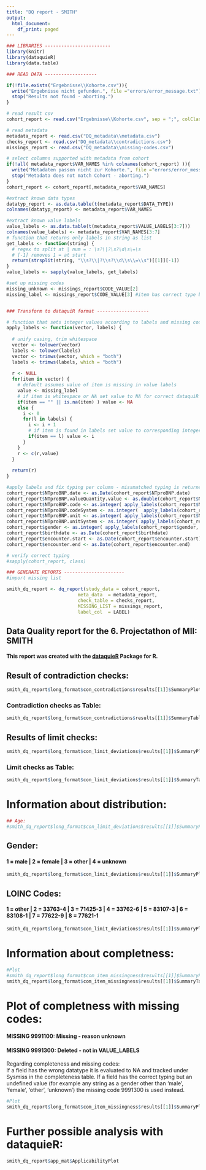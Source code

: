 ```yaml
---
title: "DQ report - SMITH"
output:
  html_document:
    df_print: paged
---
```



```r
### LIBRARIES ------------------------
library(knitr)
library(dataquieR)
library(data.table)

```

```r
### READ DATA -------------------

if(!file.exists("Ergebnisse\\Kohorte.csv")){
  write("Ergebnisse nicht gefunden.", file ="errors/error_message.txt")
  stop("Results not found - aborting.")
}

# read result csv
cohort_report <- read.csv("Ergebnisse\\Kohorte.csv", sep = ";", colClasses = "character")

# read metadata
metadata_report <- read.csv("DQ_metadata\\metadata.csv")
checks_report <- read.csv("DQ_metadata\\contradictions.csv")
missings_report <- read.csv("DQ_metadata\\missing-codes.csv")

# select columns supported with metadata from cohort
if(!all( metadata_report$VAR_NAMES %in% colnames(cohort_report) )){
  write("Metadaten passen nicht zur Kohorte.", file ="errors/error_message.txt")
  stop("Metadata does not match Cohort - aborting.")
}
cohort_report <- cohort_report[,metadata_report$VAR_NAMES]

#extract known data types
datatyp_report <- as.data.table(t(metadata_report$DATA_TYPE))
colnames(datatyp_report) <- metadata_report$VAR_NAMES

#extract known value labels
value_labels <- as.data.table(t(metadata_report$VALUE_LABELS[3:7]))
colnames(value_labels) <- metadata_report$VAR_NAMES[3:7]
# function that returns only labels in string as list
get_labels <- function(string) {
  # regex to split at | num = : \s?\|?\s?\d\s\=\s 
  # [-1] removes 1 = at start
  return(strsplit(string, "\\s?\\|?\\s?\\d\\s\\=\\s")[[1]][-1])
}
value_labels <- sapply(value_labels, get_labels)

#set up missing codes
missing_unknown <- missings_report$CODE_VALUE[2]
missing_label <- missings_report$CODE_VALUE[3] #item has correct type but is missing in value labels


### Transform to dataquiR format -------------------

# function that sets integer values according to labels and missing codes
apply_labels <- function(vector, labels) {
  
  # unify casing, trim whitespace
  vector <- tolower(vector)
  labels <- tolower(labels)
  vector <- trimws(vector, which = "both")
  labels <- trimws(labels, which = "both")
  
  r <- NULL
  for(item in vector) {
    # default assumes value of item is missing in value labels
    value <- missing_label
    # if item is whitespace or NA set value to NA for correct dataquiR missingness
    if(item == "" || is.na(item) ) value <- NA  
    else {
      i <- 0
      for(l in labels) {
        i <- i + 1
        # if item is found in labels set value to corresponding integer
        if(item == l) value <- i
      }
    }
    r <- c(r,value)
  }
  
  return(r)
}

#apply labels and fix typing per column - missmatched typing is returned as NA (NOT as missing code)
cohort_report$NTproBNP.date <- as.Date(cohort_report$NTproBNP.date)
cohort_report$NTproBNP.valueQuantity.value <- as.double(cohort_report$NTproBNP.valueQuantity.value)
cohort_report$NTproBNP.code <- as.integer( apply_labels(cohort_report$NTproBNP.code, value_labels$NTproBNP.code) )
cohort_report$NTproBNP.codeSystem <- as.integer(  apply_labels(cohort_report$NTproBNP.codeSystem, value_labels$NTproBNP.codeSystem) )
cohort_report$NTproBNP.unit <- as.integer( apply_labels(cohort_report$NTproBNP.unit, value_labels$NTproBNP.unit) )
cohort_report$NTproBNP.unitSystem <- as.integer( apply_labels(cohort_report$NTproBNP.unitSystem, value_labels$NTproBNP.unitSystem) )
cohort_report$gender <- as.integer( apply_labels(cohort_report$gender, value_labels$gender) )
cohort_report$birthdate <- as.Date(cohort_report$birthdate)
cohort_report$encounter.start <- as.Date(cohort_report$encounter.start)
cohort_report$encounter.end <- as.Date(cohort_report$encounter.end)

# verify correct typing
#sapply(cohort_report, class)

```

```r
### GENERATE REPORTS ----------------------
#import missing list

smith_dq_report <- dq_report(study_data = cohort_report,
                          meta_data  = metadata_report,
                          check_table = checks_report,
                          MISSING_LIST = missings_report,
                          label_col  = LABEL)

```

## Data Quality report for the 6. Projectathon of MII: SMITH

#### This report was created with the [dataquieR](https://dataquality.ship-med.uni-greifswald.de/tutorials2.html) Package for R.

## Result of contradiction checks:  
```r

smith_dq_report$long_format$con_contradictions$results[[1]]$SummaryPlot


```

### Contradiction checks as Table:

```r

smith_dq_report$long_format$con_contradictions$results[[1]]$SummaryTable

```

## Results of limit checks:  
```r

smith_dq_report$long_format$con_limit_deviations$results[[1]]$SummaryPlotList$ntprobnp

```

### Limit checks as Table:

```r

smith_dq_report$long_format$con_limit_deviations$results[[1]]$SummaryTable

```

# Information about distribution:  
  
```r
## Age:
#smith_dq_report$long_format$con_limit_deviations$results[[1]]$SummaryPlotList$birthdate

```

## Gender:  
#### 1 = male | 2 = female | 3 = other | 4 = unknown  
```r

smith_dq_report$long_format$con_limit_deviations$results[[1]]$SummaryPlotList$gender

```

## LOINC Codes:  
#### 1 = other | 2 = 33763-4 | 3 = 71425-3 | 4 = 33762-6 | 5 = 83107-3 | 6 =  83108-1 | 7 = 77622-9 | 8 = 77621-1 
```r

smith_dq_report$long_format$con_limit_deviations$results[[1]]$SummaryPlotList$NTproBNP.code

```


# Information about completness: 

```r

#Plot
#smith_dq_report$long_format$com_item_missingness$results[[1]]$SummaryPlot
smith_dq_report$long_format$com_item_missingness$results[[1]]$SummaryTable


```

# Plot of completness with missing codes:
#### MISSING 9991100: Missing - reason unknown
#### MISSING 9991300: Deleted - not in VALUE_LABELS
Regarding completeness and missing codes:   
If a field has the wrong datatype it is evaluated to NA and tracked under Sysmiss in the completeness table. If a field has the correct typing but an undefined value (for example any string as a gender other than 'male', 'female', 'other', 'unknown') the missing code 9991300 is used instead.
```r

#Plot
smith_dq_report$long_format$com_item_missingness$results[[1]]$SummaryPlot


```

# Further possible analysis with dataquieR:    
```r

smith_dq_report$app_mat$ApplicabilityPlot

```
